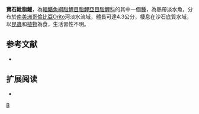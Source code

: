 {{Speciesbox 
| taxon = Hyphessobrycon oritoensis
| status = NE
| status_system = IUCN3.1
| authority =  [[García-Alzate|García-Alzate]], [[Román-Valencia|Román-Valencia]] & [[Taphorn|Taphorn]], 2008
| synonyms = 
}}
'''寶石魮脂鯉'''，為[[輻鰭魚綱|輻鰭魚綱]][[脂鯉目|脂鯉目]][[脂鯉亞目|脂鯉亞目]][[脂鯉科|脂鯉科]]的其中一個[[種|種]]，為熱帶淡水魚，分布於[[南美洲|南美洲]][[哥倫比亞|哥倫比亞]]Orito河淡水流域，體長可達4.3公分，棲息在沙石底質水域，以[[昆蟲|昆蟲]]和[[植物|植物]]為食，生活習性不明。

==参考文献==
{{refbegin}}
*{{FishBase_species|genus=Hyphessobrycon|species=oritoensis|year=2013|month=12}}
{{refend}}

== 扩展阅读 ==
{{refbegin}}
*{{wikispecies-inline|Hyphessobrycon oritoensis|寶石魮脂鯉}}
{{refend}}
{{Taxonbar|from=Q6406933}}

[[Category:魮脂鯉屬|B]]


{{魚類小作品}}
